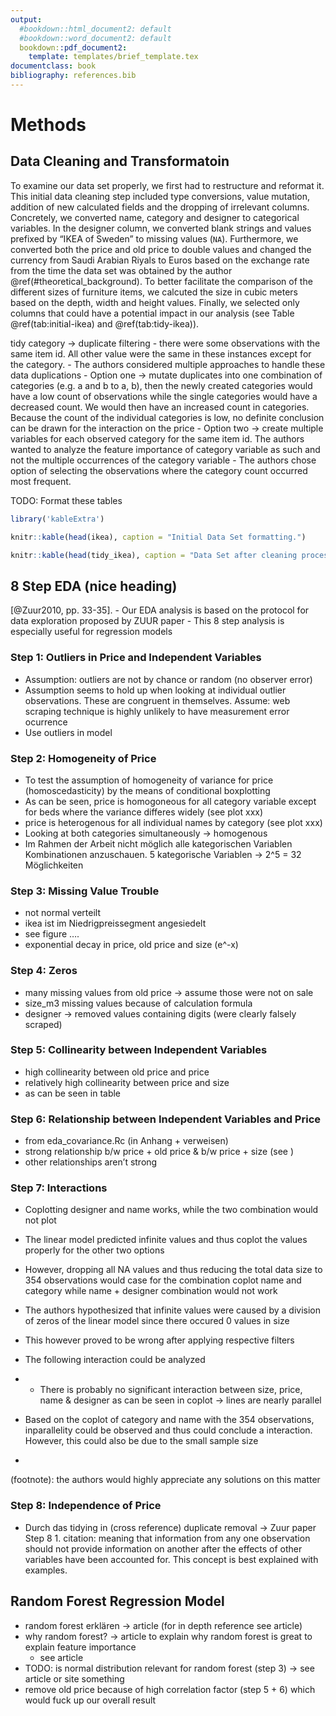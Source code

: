 ```yaml
---
output:
  #bookdown::html_document2: default
  #bookdown::word_document2: default
  bookdown::pdf_document2:
    template: templates/brief_template.tex
documentclass: book
bibliography: references.bib
---
```


# Methods {#methods}


## Data Cleaning and Transformatoin {#datacleaning}
To examine our data set properly, we first had to restructure and reformat it. This initial data cleaning step included type conversions, value mutation, addition of new calculated fields and the dropping of irrelevant columns.
Concretely, we converted name, category and designer to categorical variables. In the designer column, we converted blank strings and values prefixed by “IKEA of Sweden” to missing values (```NA```). Furthermore, we converted both the price and old price to double values and changed the currency from Saudi Arabian Riyals to Euros based on the exchange rate from the time the data set was obtained by the author \@ref(#theoretical_background). To better facilitate the comparison of the different sizes of furniture items, we calcuted the size in cubic meters based on the depth, width and height values. 
Finally, we selected only columns that could have a potential impact in our analysis (see Table \@ref(tab:initial-ikea) and \@ref(tab:tidy-ikea)).

tidy category -> duplicate filtering
- there were some observations with the same item id. All other value were the same in these instances except for the category. 
- The authors considered multiple approaches to handle these data duplications
- Option one -> mutate duplicates into one combination of categories (e.g. a and b to a, b), then the newly created categories would have a low count of observations while the single categories would have a decreased count. We would then have an increased count in categories. Because the count of the individual categories is low, no definite conclusion can be drawn for the interaction on the price
- Option two -> create multiple variables for each observed category for the same item id. The authors wanted to analyze the feature importance of category variable as such and not the multiple occurrences of the category variable
- The authors chose option of selecting the observations where the category count occurred most frequent.




TODO: Format these tables
```r
library('kableExtra')

knitr::kable(head(ikea), caption = "Initial Data Set formatting.")
```

```r
knitr::kable(head(tidy_ikea), caption = "Data Set after cleaning process.")
```



## 8 Step EDA (nice heading) {#tbd}
[@Zuur2010, pp. 33-35].
- Our EDA analysis is based on the protocol for data exploration proposed by ZUUR paper
- This 8 step analysis is especially useful for regression models


### Step 1: Outliers in Price and Independent Variables
- Assumption: outliers are not by chance or random (no observer error)
- Assumption seems to hold up when looking at individual outlier observations. These are congruent in themselves. Assume: web scraping technique is highly unlikely to have measurement error ocurrence
- Use outliers in model

### Step 2: Homogeneity of Price
- To test the assumption of  homogeneity of variance for price (homoscedasticity) by the means of conditional boxplotting
- As can be seen, price is homogoneous for all category  variable except for beds where the variance differes widely (see plot xxx)
- price is heterogenous for all individual names by category (see plot xxx)
- Looking at both categories simultaneously -> homogenous
- Im Rahmen der Arbeit nicht möglich alle kategorischen Variablen Kombinationen anzuschauen. 5 kategorische Variablen -> 2^5 = 32 Möglichkeiten


### Step 3: Missing Value Trouble
- not normal verteilt
- ikea ist im Niedrigpreissegment angesiedelt
- see figure ....
- exponential decay in price, old price and size (e^-x)


### Step 4: Zeros
- many missing values from old price -> assume those were not on sale
- size_m3 missing values because of calculation formula
- designer -> removed values containing digits (were clearly falsely scraped)



### Step 5: Collinearity between Independent Variables
- high collinearity between old price and price
- relatively high collinearity between price and size
- as can be seen in table


### Step 6: Relationship between Independent Variables and Price
- from eda_covariance.Rc (in Anhang + verweisen)
- strong relationship b/w price + old price & b/w price + size (see )
- other relationships aren't strong


### Step 7: Interactions
- Coplotting designer and name works, while the two combination would not plot
- The linear model predicted infinite values and thus coplot the values properly for the other two options
- However, dropping all NA values and thus reducing the total data size to 354 observations would case for the combination coplot name and category while name + designer combination would not work
- The authors hypothesized that infinite values were caused by a division of zeros of the linear model since there occured 0 values in size
- This however proved to be wrong after applying respective filters

- The following interaction could be analyzed
- - There is probably no significant interaction between size, price, name & designer as can be seen in coplot -> lines are nearly parallel
- Based on the coplot of category and name with the 354 observations, inparallelity could be observed and thus could conclude a interaction. However, this could also be due to the small sample size 
-  


(footnote): the authors would highly appreciate any solutions on this matter



### Step 8: Independence of Price
- Durch das tidying in (cross reference) duplicate removal -> Zuur paper Step 8 1. citation: meaning that information from any one observation should not provide information on another after the effects of other variables have been accounted for. This concept is best explained with examples.


## Random Forest Regression Model {#tbd2}
- random forest erklären -> article (for in depth reference see article)
- why random forest? -> article to explain why random forest is great to explain feature importance
  - see article 

- TODO: is normal distribution relevant for random forest (step 3) -> see article or site something
- remove old price because of high correlation factor (step 5 + 6) which would fuck up our overall result


















